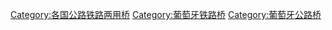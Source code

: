 [[Category:各国公路铁路两用桥|Category:各国公路铁路两用桥]]
[[Category:葡萄牙铁路桥|Category:葡萄牙铁路桥]]
[[Category:葡萄牙公路桥|Category:葡萄牙公路桥]]